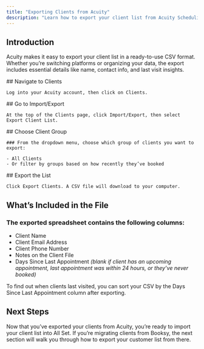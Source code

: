 ```yaml
---
title: "Exporting Clients from Acuity"
description: "Learn how to export your client list from Acuity Scheduling, including contact details, notes, and booking history, for use in other platforms."
---
```


## Introduction

Acuity makes it easy to export your client list in a ready-to-use CSV format. Whether you’re switching platforms or organizing your data, the export includes essential details like name, contact info, and last visit insights.

<Steps>
  <Step title="Step 1">
    ## Navigate to Clients

    Log into your Acuity account, then click on Clients.
  </Step>
  <Step title="Step 2">
    ## Go to Import/Export

    At the top of the Clients page, click Import/Export, then select Export Client List.
  </Step>
  <Step title="Step 3">
    ## Choose Client Group

    ### From the dropdown menu, choose which group of clients you want to export:

    - All Clients
    - Or filter by groups based on how recently they’ve booked
  </Step>
  <Step title="Step 4">
    ## Export the List

    Click Export Clients. A CSV file will download to your computer.
  </Step>
</Steps>

## What’s Included in the File

### The exported spreadsheet contains the following columns:

- Client Name
- Client Email Address
- Client Phone Number
- Notes on the Client File
- Days Since Last Appointment _(blank if client has an upcoming appointment, last appointment was within 24 hours, or they’ve never booked)_

<Tip>
  To find out when clients last visited, you can sort your CSV by the Days Since Last Appointment column after exporting.
</Tip>

## Next Steps

Now that you’ve exported your clients from Acuity, you’re ready to import your client list into All Set. If you’re migrating clients from Booksy, the next section will walk you through how to export your customer list from there.